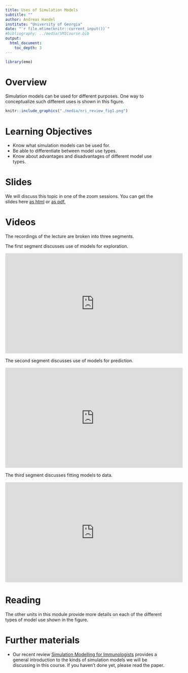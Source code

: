 ```yaml
---
title: Uses of Simulation Models
subtitle: ""
author: Andreas Handel
institute: "University of Georgia"
date: "`r file.mtime(knitr::current_input())`"
#bibliography: ../media/SMICourse.bib
output: 
  html_document:
    toc_depth: 3
---
```


```r
library(emo)
```


# Overview
Simulation models can be used for different purposes. One way to conceptualize such different uses is shown in this figure.

```r
knitr::include_graphics("./media/nri_review_fig1.png")
```

# Learning Objectives
* Know what simulation models can be used for.
* Be able to differentiate between model use types.
* Know about advantages and disadvantages of different model use types.


# Slides
We will discuss this topic in one of the zoom sessions. You can get the slides here [as html](./slides/Model_Uses_Slides.html) or [as pdf.](./slides/Model_Uses_Slides.pdf)

# Videos

The recordings of the lecture are broken into three segments. 

The first segment discusses use of models for exploration.

<p>
<iframe width="560" height="315" src="https://www.youtube.com/embed/ZASXPGfm_9M" frameborder="0" allow="accelerometer; autoplay; encrypted-media; gyroscope; picture-in-picture" allowfullscreen></iframe>
</p>


The second segment discusses use of models for prediction.

<p>
<iframe width="560" height="315" src="https://www.youtube.com/embed/PgSI29dqmRs" frameborder="0" allow="accelerometer; autoplay; encrypted-media; gyroscope; picture-in-picture" allowfullscreen></iframe>
</p>

The third segment discusses fitting models to data.

<p>
<iframe width="560" height="315" src="https://www.youtube.com/embed/1MSpAu8ZFXk" frameborder="0" allow="accelerometer; autoplay; encrypted-media; gyroscope; picture-in-picture" allowfullscreen></iframe>
</p>



# Reading


The other units in this module provide more details on each of the different types of model use shown in the figure.


# Further materials

* Our recent review [Simulation Modelling for Immunologists](https://handelgroup.uga.edu/publication/2020-handel-natrevimm/) provides a general introduction to the kinds of simulation models we will be discussing in this course. If you haven't done yet, please read the paper. 

